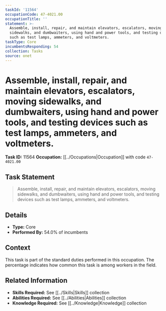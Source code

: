 ```yaml
---
taskId: '11564'
occupationCode: 47-4021.00
occupationTitle: ''
statement: >-
  Assemble, install, repair, and maintain elevators, escalators, moving
  sidewalks, and dumbwaiters, using hand and power tools, and testing devices
  such as test lamps, ammeters, and voltmeters.
taskType: Core
incumbentsResponding: 54
collection: Tasks
source: onet
---
```

# Assemble, install, repair, and maintain elevators, escalators, moving sidewalks, and dumbwaiters, using hand and power tools, and testing devices such as test lamps, ammeters, and voltmeters.

**Task ID:** 11564
**Occupation:** [[../Occupations|Occupation]] with code `47-4021.00`

## Task Statement

> Assemble, install, repair, and maintain elevators, escalators, moving sidewalks, and dumbwaiters, using hand and power tools, and testing devices such as test lamps, ammeters, and voltmeters.

## Details

- **Type:** Core
- **Performed By:** 54.0% of incumbents

## Context

This task is part of the standard duties performed in this occupation. The percentage indicates how common this task is among workers in the field.

## Related Information

- **Skills Required:** See [[../Skills|Skills]] collection
- **Abilities Required:** See [[../Abilities|Abilities]] collection
- **Knowledge Required:** See [[../Knowledge|Knowledge]] collection
